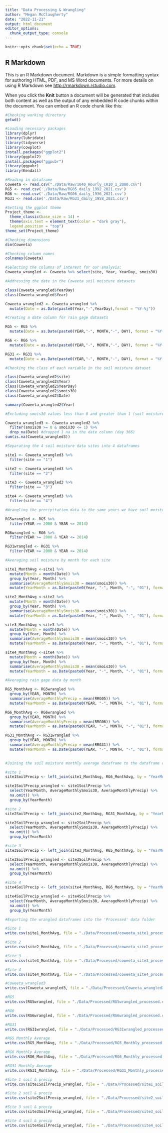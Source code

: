 ```yaml
---
title: "Data Processing & Wrangling"
author: "Megan McClaugherty"
date: "2022-11-21"
output: html_document
editor_options: 
  chunk_output_type: console
---
```


```r
knitr::opts_chunk$set(echo = TRUE)
```

## R Markdown

This is an R Markdown document. Markdown is a simple formatting syntax for authoring HTML, PDF, and MS Word documents. For more details on using R Markdown see <http://rmarkdown.rstudio.com>.

When you click the **Knit** button a document will be generated that includes both content as well as the output of any embedded R code chunks within the document. You can embed an R code chunk like this:

```r
#Checking working directory
getwd()

#Loading necessary packages
library(dplyr)
library(lubridate)
library(tidyverse)
library(cowplot)
install.packages("ggplot2")
library(ggplot2)
install.packages("ggpubr")
library(ggpubr)
library(Kendall)

#Reading in dataframe
Coweeta <- read.csv("./Data/Raw/1040_Hourly_CR10_1_2080.csv")
RG5 <- read.csv('./Data/Raw/RG05_daily_1992_2021.csv')
RG6 <- read.csv('./Data/Raw/RG06_daily_1936_2021.csv')
RG31 <- read.csv('./Data/Raw/RG31_daily_1958_2021.csv')

#Setting the ggplot theme
Project_theme <-
  theme_classic(base_size = 14) +
  theme(axis.text = element_text(color = "dark gray"), 
  legend.position = "top")
theme_set(Project_theme)

```

```r
#Checking dimensions
dim(Coweeta)

#Checking column names
colnames(Coweeta)

#Selecting the columns of interest for our analysis:
Coweeta_wrangled <- Coweeta %>% select(site, Year, YearDay, smois30)
```

```r
#Addressing the date in the Coweeta soil moisture datasets

class(Coweeta_wrangled$YearDay)
class(Coweeta_wrangled$Year)

Coweeta_wrangled2 <- Coweeta_wrangled %>% 
  mutate(Date = as.Date(paste0(Year,"-",YearDay),format = "%Y-%j"))

#Creating a date column for rain gage datasets

RG5 <- RG5 %>% 
  mutate(Date = as.Date(paste0(YEAR,"-", MONTH,"-", DAY), format = "%Y-%m-%d"))

RG6 <- RG6 %>% 
  mutate(Date = as.Date(paste0(YEAR,"-", MONTH,"-", DAY), format = "%Y-%m-%d"))

RG31 <- RG31 %>% 
  mutate(Date = as.Date(paste0(YEAR,"-", MONTH,"-", DAY), format = "%Y-%m-%d"))
```

```r
#Checking the class of each variable in the soil moisture dataset

class(Coweeta_wrangled2$site)
class(Coweeta_wrangled2$Year)
class(Coweeta_wrangled2$YearDay)
class(Coweeta_wrangled2$smois30)
class(Coweeta_wrangled2$Date)

summary(Coweeta_wrangled2$Year)
```

```r
#Excluding smois30 values less than 0 and greater than 1 (soil moisture expressed as percent water content)

Coweeta_wrangled3 <- Coweeta_wrangled2 %>% 
  filter(smois30 >= 0 & smois30 <= 1) %>% 
  drop_na(Date) #dropped 1 na in the date column (day 366)
sum(is.na(Coweeta_wrangled3))

```

```r
#Separating the 4 soil moisture data sites into 4 dataframes

site1 <- Coweeta_wrangled3 %>% 
  filter(site == "1")

site2 <- Coweeta_wrangled3 %>% 
  filter(site == "2")

site3 <- Coweeta_wrangled3 %>% 
  filter(site == "3") 

site4 <- Coweeta_wrangled3 %>% 
  filter(site == "4")

```

```r
#Wrangling the precipitation data to the same years we have soil moisture data for 

RG5wrangled <- RG5 %>% 
  filter(YEAR >= 2000 & YEAR <= 2014)

RG6wrangled <- RG6 %>% 
  filter(YEAR >= 2000 & YEAR <= 2014)

RG31wrangled <- RG31 %>% 
  filter(YEAR >= 2000 & YEAR <= 2014)

```

```r
#Averaging soil moisture by month for each site

site1_MonthAvg <-site1 %>% 
  mutate(Month = month(Date)) %>% 
  group_by(Year, Month) %>% 
  summarise(AverageMonthlySmois30 = mean(smois30)) %>% 
  mutate(YearMonth = as.Date(paste0(Year, "-", Month, "-", "01"), format = "%Y-%m-%d"))

site2_MonthAvg <-site2 %>% 
  mutate(Month = month(Date)) %>% 
  group_by(Year, Month) %>% 
  summarise(AverageMonthlySmois30 = mean(smois30)) %>% 
  mutate(YearMonth = as.Date(paste0(Year, "-", Month, "-", "01"), format = "%Y-%m-%d"))

site3_MonthAvg <-site3 %>% 
  mutate(Month = month(Date)) %>% 
  group_by(Year, Month) %>% 
  summarise(AverageMonthlySmois30 = mean(smois30)) %>% 
  mutate(YearMonth = as.Date(paste0(Year, "-", Month, "-", "01"), format = "%Y-%m-%d"))

site4_MonthAvg <-site4 %>% 
  mutate(Month = month(Date)) %>% 
  group_by(Year, Month) %>% 
  summarise(AverageMonthlySmois30 = mean(smois30)) %>% 
  mutate(YearMonth = as.Date(paste0(Year, "-", Month, "-", "01"), format = "%Y-%m-%d"))

```

```r
#Averaging rain gage data by month

RG5_MonthAvg <- RG5wrangled %>% 
  group_by(YEAR, MONTH) %>% 
  summarise(AverageMonthlyPrecip = mean(RRG05)) %>% 
  mutate(YearMonth = as.Date(paste0(YEAR, "-", MONTH, "-", "01"), format = "%Y-%m-%d"))

RG6_MonthAvg <- RG6wrangled %>% 
  group_by(YEAR, MONTH) %>% 
  summarise(AverageMonthlyPrecip = mean(RRG06)) %>% 
  mutate(YearMonth = as.Date(paste0(YEAR, "-", MONTH, "-", "01"), format = "%Y-%m-%d"))

RG31_MonthAvg <- RG31wrangled %>% 
  group_by(YEAR, MONTH) %>% 
  summarise(AverageMonthlyPrecip = mean(RRG31)) %>% 
  mutate(YearMonth = as.Date(paste0(YEAR, "-", MONTH, "-", "01"), format = "%Y-%m-%d"))
  
```

```r
#Joining the soil moisture monthly average dataframe to the dataframe of monthly precipitation from the nearest rain gage. 

#site 1
site1SoilPrecip <- left_join(site1_MonthAvg, RG6_MonthAvg, by = "YearMonth")

site1SoilPrecip_wrangled <- site1SoilPrecip %>% 
  select(YearMonth, AverageMonthlySmois30, AverageMonthlyPrecip) %>% 
  na.omit() %>% 
  group_by(YearMonth)

#site 2
site2SoilPrecip <- left_join(site2_MonthAvg, RG31_MonthAvg, by = "YearMonth")

site2SoilPrecip_wrangled <- site2SoilPrecip %>% 
  select(YearMonth, AverageMonthlySmois30, AverageMonthlyPrecip) %>% 
  na.omit() %>% 
  group_by(YearMonth)

#site 3
site3SoilPrecip <- left_join(site3_MonthAvg, RG5_MonthAvg, by = "YearMonth")

site3SoilPrecip_wrangled <- site3SoilPrecip %>% 
  select(YearMonth, AverageMonthlySmois30, AverageMonthlyPrecip) %>% 
  na.omit() %>% 
  group_by(YearMonth)

#site 4
site4SoilPrecip <- left_join(site4_MonthAvg, RG6_MonthAvg, by = "YearMonth")

site4SoilPrecip_wrangled <- site4SoilPrecip %>% 
  select(YearMonth, AverageMonthlySmois30, AverageMonthlyPrecip) %>% 
  na.omit() %>% 
  group_by(YearMonth)

```

```r
#Exporting the wrangled dataframes into the 'Processed' data folder

#Site 1
write.csv(site1_MonthAvg, file = "./Data/Processed/coweeta_site1_processed.csv", row.names = FALSE)

#Site 2
write.csv(site2_MonthAvg, file = "./Data/Processed/coweeta_site2_processed.csv", row.names = FALSE)

#Site 3
write.csv(site3_MonthAvg, file = "./Data/Processed/coweeta_site3_processed.csv", row.names = FALSE)

#Site 4
write.csv(site4_MonthAvg, file = "./Data/Processed/coweeta_site4_processed.csv", row.names = FALSE)

#Coweeta_wrangled3
write.csv(Coweeta_wrangled3, file = "./Data/Processed/Coweeta_wrangled3_processed.csv", row.names = FALSE)

#RG5
write.csv(RG5wrangled, file = "./Data/Processed/RG5wrangled_processed.csv", row.names = FALSE)

#RG6
write.csv(RG6wrangled, file = "./Data/Processed/RG6wrangled_processed.csv", row.names = FALSE)

#RG31
write.csv(RG31wrangled, file = "./Data/Processed/RG31wrangled_processed.csv", row.names = FALSE)

#RG5 Monthly Average
write.csv(RG5_MonthAvg, file = "./Data/Processed/RG5_Monthly_processed.csv", row.names = FALSE)

#RG6 Monthly Average
write.csv(RG6_MonthAvg, file = "./Data/Processed/RG6_Monthly_processed.csv", row.names = FALSE)

#RG31 Monthly Average
write.csv(RG31_MonthAvg, file = "./Data/Processed/RG31_Monthly_processed.csv", row.names = FALSE)

#Site 1 soil & precip
write.csv(site1SoilPrecip_wrangled, file = "./Data/Processed/site1_soil_precip_processed.csv", row.names = FALSE)

#Site 2 soil & precip
write.csv(site2SoilPrecip_wrangled, file = "./Data/Processed/site2_soil_precip_processed.csv", row.names = FALSE)

#Site 3 soil & precip
write.csv(site3SoilPrecip_wrangled, file = "./Data/Processed/site3_soil_precip_processed.csv", row.names = FALSE)

#Site 4 soil & precip
write.csv(site4SoilPrecip_wrangled, file = "./Data/Processed/site4_soil_precip_processed.csv", row.names = FALSE)

```

